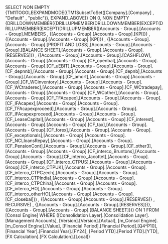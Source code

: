 SELECT NON EMPTY {TM1TOGGLEEXPANDMODE({TM1SubsetToSet([Company].[Company] , "Default" , "public")}, EXPAND_ABOVE)} ON 0, NON EMPTY {DRILLDOWNMEMBER({DRILLUPMEMBER(DRILLDOWNMEMBER(EXCEPT(DRILLUPMEMBER(EXCEPT(DRILLUPMEMBER([Accounts - Group].[Accounts - Group].MEMBERS , {[Accounts - Group].[Accounts - Group].[KPI]}) , {[Accounts - Group].[Accounts - Group].[KPI]}) , {[Accounts - Group].[Accounts - Group].[PROFIT AND LOSS],[Accounts - Group].[Accounts - Group].[BALANCE SHEET],[Accounts - Group].[Accounts - Group].[RESERVES]}) , {[Accounts - Group].[Accounts - Group].[CASHFLOW],[Accounts - Group].[Accounts - Group].[CF_openbal],[Accounts - Group].[Accounts - Group].[CF_uEBIT],[Accounts - Group].[Accounts - Group].[CF_depnnb],[Accounts - Group].[Accounts - Group].[CF_depnb],[Accounts - Group].[Accounts - Group].[CF_amort],[Accounts - Group].[Accounts - Group].[CF_WCinventory],[Accounts - Group].[Accounts - Group].[CF_WCtraderec],[Accounts - Group].[Accounts - Group].[CF_WCtradepay],[Accounts - Group].[Accounts - Group].[CF_WCother],[Accounts - Group].[Accounts - Group].[CF_TFAcapex],[Accounts - Group].[Accounts - Group].[CF_IFAcapex],[Accounts - Group].[Accounts - Group].[CF_TFAcapexproceed],[Accounts - Group].[Accounts - Group].[CF_IFAcapexproceed],[Accounts - Group].[Accounts - Group].[CF_LeaseCapital],[Accounts - Group].[Accounts - Group].[CF_interest],[Accounts - Group].[Accounts - Group].[CF_tax],[Accounts - Group].[Accounts - Group].[CF_forex],[Accounts - Group].[Accounts - Group].[CF_exceptionals],[Accounts - Group].[Accounts - Group].[CF_NCLloansRepay],[Accounts - Group].[Accounts - Group].[CF_PensionCont],[Accounts - Group].[Accounts - Group].[CF_other3],[Accounts - Group].[Accounts - Group].[CF_interco_Bruntons],[Accounts - Group].[Accounts - Group].[CF_interco_Jacottet],[Accounts - Group].[Accounts - Group].[CF_interco_CTPUS],[Accounts - Group].[Accounts - Group].[CF_interco_CTPUK],[Accounts - Group].[Accounts - Group].[CF_interco_CTPCzech],[Accounts - Group].[Accounts - Group].[CF_interco_CTPIndia],[Accounts - Group].[Accounts - Group].[CF_interco_CTPChina],[Accounts - Group].[Accounts - Group].[CF_interco_HO],[Accounts - Group].[Accounts - Group].[CF_interco_otherHO],[Accounts - Group].[Accounts - Group].[CF_closebal]}) , {[Accounts - Group].[Accounts - Group].[RESERVES]} , RECURSIVE) , {[Accounts - Group].[Accounts - Group].[RESERVES]})}, {[Accounts - Group].[Accounts - Group].[BALANCE SHEET]})} ON 1 FROM [Consol Engine] WHERE ([Consolidation Layer].[Consolidation Layer].[Management Accounts], [Version].[Version].[Actual], [m_Consol Engine].[m_Consol Engine].[Value], [Financial Period].[Financial Period].[Q4^P10], [Financial Year].[Financial Year].[FY24], [Period YTD].[Period YTD].[YTD], [FX Calculation].[FX Calculation].[Local])